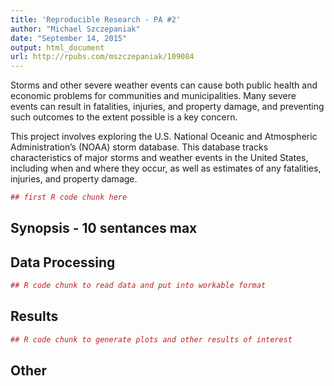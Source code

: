 ```yaml
---
title: 'Reproducible Research - PA #2'
author: "Michael Szczepaniak"
date: "September 14, 2015"
output: html_document
url: http://rpubs.com/mszczepaniak/109084
---
```


Storms and other severe weather events can cause both public health and economic problems for communities and municipalities. Many severe events can result in fatalities, injuries, and property damage, and preventing such outcomes to the extent possible is a key concern.  

This project involves exploring the U.S. National Oceanic and Atmospheric Administration's (NOAA) storm database. This database tracks characteristics of major storms and weather events in the United States, including when and where they occur, as well as estimates of any fatalities, injuries, and property damage.

```r
## first R code chunk here
```

## Synopsis - 10 sentances max


## Data Processing  

```r
## R code chunk to read data and put into workable format
```


## Results


```r
## R code chunk to generate plots and other results of interest
```

## Other
